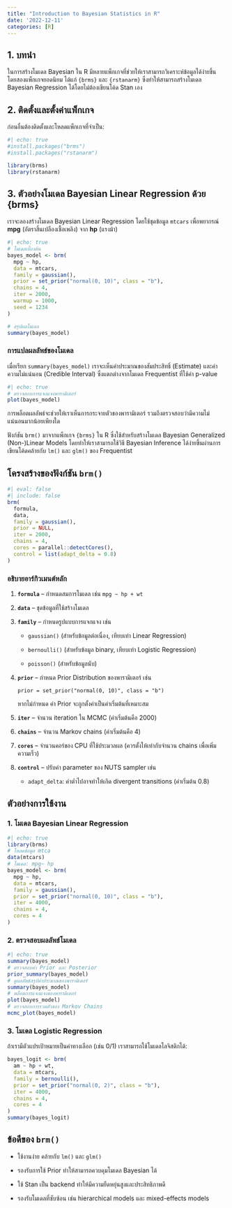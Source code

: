 ```yaml
---
title: "Introduction to Bayesian Statistics in R"
date: '2022-12-11'
categories: [R]
---
```


## 1. บทนำ

ในการสร้างโมเดล Bayesian ใน R มีหลายแพ็กเกจที่ช่วยให้เราสามารถวิเคราะห์ข้อมูลได้ง่ายขึ้น โดยสองแพ็กเกจยอดนิยม ได้แก่ `{brms}` และ `{rstanarm}` ซึ่งทำให้สามารถสร้างโมเดล Bayesian Regression ได้โดยไม่ต้องเขียนโค้ด Stan เอง

## 2. ติดตั้งและตั้งค่าแพ็กเกจ

ก่อนอื่นต้องติดตั้งและโหลดแพ็กเกจที่จำเป็น:

```r
#| echo: true
#install.packages("brms")
#install.packages("rstanarm")

library(brms)
library(rstanarm)
```

## 3. ตัวอย่างโมเดล Bayesian Linear Regression ด้วย {brms}

เราจะลองสร้างโมเดล Bayesian Linear Regression โดยใช้ชุดข้อมูล `mtcars` เพื่อพยากรณ์ **mpg** (อัตราสิ้นเปลืองเชื้อเพลิง) จาก **hp** (แรงม้า)

```r
#| echo: true
# โมเดลเบื้องต้น
bayes_model <- brm(
  mpg ~ hp,
  data = mtcars,
  family = gaussian(),
  prior = set_prior("normal(0, 10)", class = "b"),
  chains = 4,
  iter = 2000,
  warmup = 1000,
  seed = 1234
)

# สรุปผลโมเดล
summary(bayes_model)
```

### การแปลผลลัพธ์ของโมเดล

เมื่อเรียก `summary(bayes_model)` เราจะเห็นค่าประมาณของสัมประสิทธิ์ (Estimate) และค่าความไม่แน่นอน (Credible Interval) ซึ่งแตกต่างจากโมเดล Frequentist ที่ใช้ค่า p-value

```r
#| echo: true
# ตรวจสอบการแจกแจงพารามิเตอร์
plot(bayes_model)
```

การพล็อตผลลัพธ์จะช่วยให้เราเห็นการกระจายตัวของพารามิเตอร์ รวมถึงตรวจสอบว่ามีความไม่แน่นอนมากน้อยเพียงใด

ฟังก์ชัน `brm()` มาจากแพ็กเกจ `{brms}` ใน R ซึ่งใช้สำหรับสร้างโมเดล Bayesian Generalized (Non-)Linear Models โดยทำให้เราสามารถใช้วิธี Bayesian Inference ได้ง่ายขึ้นผ่านการเขียนโค้ดคล้ายกับ `lm()` และ `glm()` ของ Frequentist

## **โครงสร้างของฟังก์ชัน `brm()`**

```r
#| eval: false
#| include: false
brm(
  formula,
  data,
  family = gaussian(),
  prior = NULL,
  iter = 2000,
  chains = 4,
  cores = parallel::detectCores(),
  control = list(adapt_delta = 0.8)
)
```

### **อธิบายอาร์กิวเมนต์หลัก**

1.  **`formula`** – กำหนดสมการโมเดล เช่น `mpg ~ hp + wt`

2.  **`data`** – ชุดข้อมูลที่ใช้สร้างโมเดล

3.  **`family`** – กำหนดรูปแบบการแจกแจง เช่น

    -   `gaussian()` (สำหรับข้อมูลต่อเนื่อง, เทียบเท่า Linear Regression)

    -   `bernoulli()` (สำหรับข้อมูล binary, เทียบเท่า Logistic Regression)

    -   `poisson()` (สำหรับข้อมูลนับ)

4.  **`prior`** – กำหนด Prior Distribution ของพารามิเตอร์ เช่น

    `prior = set_prior("normal(0, 10)", class = "b")`

    หากไม่กำหนด ค่า Prior จะถูกตั้งค่าเป็นค่าเริ่มต้นที่เหมาะสม

5.  **`iter`** – จำนวน iteration ใน MCMC (ค่าเริ่มต้นคือ 2000)

6.  **`chains`** – จำนวน Markov chains (ค่าเริ่มต้นคือ 4)

7.  **`cores`** – จำนวนคอร์ของ CPU ที่ใช้ประมวลผล (ควรตั้งให้เท่ากับจำนวน chains เพื่อเพิ่มความเร็ว)

8.  **`control`** – ปรับค่า parameter ของ NUTS sampler เช่น

    -   `adapt_delta`: ค่าต่ำไปอาจทำให้เกิด divergent transitions (ค่าเริ่มต้น 0.8)

## **ตัวอย่างการใช้งาน**

### **1. โมเดล Bayesian Linear Regression**

```r
#| echo: true
library(brms)  
# โหลดข้อมูล mtca
data(mtcars) 
# โมเดล: mpg~ hp 
bayes_model <- brm(
  mpg ~ hp,
  data = mtcars,
  family = gaussian(),
  prior = set_prior("normal(0, 10)", class = "b"),
  iter = 4000,
  chains = 4,
  cores = 4
) 
```

### **2. ตรวจสอบผลลัพธ์โมเดล**

```r
#| echo: true
summary(bayes_model)
# ตรวจสอบค่า Prior และ Posterior
prior_summary(bayes_model)
# ดูผลลัพธ์สรุปค่าประมาณของพารามิเตอร์
summary(bayes_model)
# พล็อตการแจกแจงของพารามิเตอร์ 
plot(bayes_model)
# ตรวจสอบการรวมตัวของ Markov Chains 
mcmc_plot(bayes_model)
```

### **3. โมเดล Logistic Regression**

ถ้าเรามีตัวแปรเป้าหมายเป็นค่าทางเลือก (เช่น 0/1) เราสามารถใช้โมเดลโลจิสติกได้:

```r
bayes_logit <- brm(
  am ~ hp + wt,
  data = mtcars,
  family = bernoulli(),
  prior = set_prior("normal(0, 2)", class = "b"),
  iter = 4000,
  chains = 4,
  cores = 4
)  
summary(bayes_logit)
```

## **ข้อดีของ `brm()`**

-   ใช้งานง่าย คล้ายกับ `lm()` และ `glm()`

-   รองรับการใช้ Prior ทำให้สามารถควบคุมโมเดล Bayesian ได้

-   ใช้ Stan เป็น backend ทำให้มีความยืดหยุ่นสูงและประสิทธิภาพดี

-   รองรับโมเดลที่ซับซ้อน เช่น hierarchical models และ mixed-effects models
